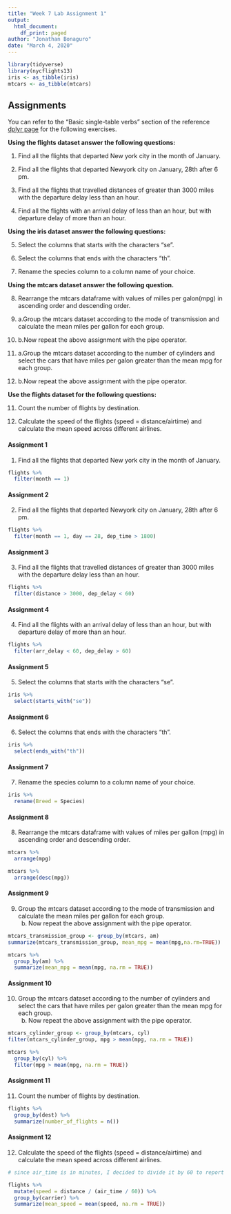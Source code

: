 ```yaml
---
title: "Week 7 Lab Assignment 1"
output: 
  html_document:
    df_print: paged
author: "Jonathan Bonaguro"
date: "March 4, 2020"
---
```


```r
library(tidyverse)
library(nycflights13)
iris <- as_tibble(iris)
mtcars <- as_tibble(mtcars)
```

## Assignments

You can refer to the “Basic single-table verbs” section of the reference [dplyr page](https://dplyr.tidyverse.org/reference/index.html) for the following exercises.

**Using the flights dataset answer the following questions:**

1. Find all the flights that departed New york city in the month of January.

2. Find all the flights that departed Newyork city on January, 28th after 6 pm.

3. Find all the flights that travelled distances of greater than 3000 miles with the departure delay less than an hour.

4. Find all the flights with an arrival delay of less than an hour, but with departure delay of more than an hour.

**Using the iris dataset answer the following questions:**

5. Select the columns that starts with the characters “se”.

6. Select the columns that ends with the characters “th”.

7. Rename the species column to a column name of your choice.

**Using the mtcars dataset answer the following question.**

8. Rearrange the mtcars dataframe with values of milles per galon(mpg) in ascending order and descending order.

9. a.Group the mtcars dataset according to the mode of transmission and calculate the mean miles per gallon for each group.

9. b.Now repeat the above assignment with the pipe operator.

10. a.Group the mtcars dataset according to the number of cylinders and select the cars that have miles per galon greater than the mean mpg for each group.

10. b.Now repeat the above assignment with the pipe operator.

**Use the flights dataset for the following questions:**

11. Count the number of flights by destination.

12. Calculate the speed of the flights (speed = distance/airtime) and calculate the mean speed across different airlines.

#### Assignment 1

1. Find all the flights that departed New york city in the month of January.

```r
flights %>% 
  filter(month == 1)
```

#### Assignment 2

2. Find all the flights that departed Newyork city on January, 28th after 6 pm.

```r
flights %>% 
  filter(month == 1, day == 28, dep_time > 1800)
```

#### Assignment 3

3. Find all the flights that travelled distances of greater than 3000 miles with the departure delay less than an hour.

```r
flights %>% 
  filter(distance > 3000, dep_delay < 60)
```

#### Assignment 4

4. Find all the flights with an arrival delay of less than an hour, but with departure delay of more than an hour.

```r
flights %>% 
  filter(arr_delay < 60, dep_delay > 60)
```

#### Assignment 5

5. Select the columns that starts with the characters “se”.

```r
iris %>% 
  select(starts_with("se"))
```

#### Assignment 6

6. Select the columns that ends with the characters “th”.

```r
iris %>% 
  select(ends_with("th"))
```

#### Assignment 7

7. Rename the species column to a column name of your choice.

```r
iris %>% 
  rename(Breed = Species)
```

#### Assignment 8

8. Rearrange the mtcars dataframe with values of miles per gallon (mpg) in ascending order and descending order.

```r
mtcars %>% 
  arrange(mpg)

mtcars %>% 
  arrange(desc(mpg))
```

#### Assignment 9

9. Group the mtcars dataset according to the mode of transmission and calculate the mean miles per gallon for each group.
    b. Now repeat the above assignment with the pipe operator.

```r
mtcars_transmission_group <- group_by(mtcars, am)
summarize(mtcars_transmission_group, mean_mpg = mean(mpg,na.rm=TRUE))

mtcars %>%
  group_by(am) %>% 
  summarize(mean_mpg = mean(mpg, na.rm = TRUE))
```

#### Assignment 10

10. Group the mtcars dataset according to the number of cylinders and select the cars that have miles per galon greater than the mean mpg for each group.
    b. Now repeat the above assignment with the pipe operator.

```r
mtcars_cylinder_group <- group_by(mtcars, cyl)
filter(mtcars_cylinder_group, mpg > mean(mpg, na.rm = TRUE))

mtcars %>%
  group_by(cyl) %>% 
  filter(mpg > mean(mpg, na.rm = TRUE))
```

#### Assignment 11

11. Count the number of flights by destination.

```r
flights %>% 
  group_by(dest) %>% 
  summarize(number_of_flights = n())
```

#### Assignment 12

12. Calculate the speed of the flights (speed = distance/airtime) and calculate the mean speed across different airlines.

```r
# since air_time is in minutes, I decided to divide it by 60 to report speed in mph

flights %>% 
  mutate(speed = distance / (air_time / 60)) %>% 
  group_by(carrier) %>% 
  summarize(mean_speed = mean(speed, na.rm = TRUE))
```

